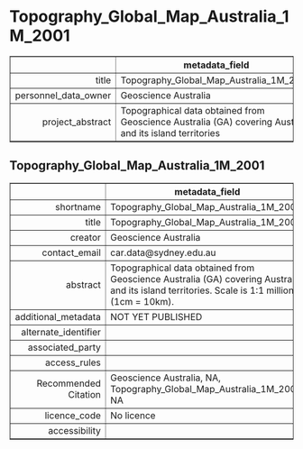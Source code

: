Topography_Global_Map_Australia_1M_2001
===
<!-- html table generated in R 3.6.0 by xtable 1.8-4 package -->
<!-- Fri May 22 19:17:00 2020 -->
<table border=1>
<tr> <th>  </th> <th> metadata_field </th>  </tr>
  <tr> <td align="right"> title </td> <td> Topography_Global_Map_Australia_1M_2001 </td> </tr>
  <tr> <td align="right"> personnel_data_owner </td> <td> Geoscience Australia </td> </tr>
  <tr> <td align="right"> project_abstract </td> <td> Topographical data obtained from Geoscience Australia (GA) covering Australia and its island territories </td> </tr>
   </table>



Topography_Global_Map_Australia_1M_2001
---
<!-- html table generated in R 3.6.0 by xtable 1.8-4 package -->
<!-- Fri May 22 19:17:00 2020 -->
<table border=1>
<tr> <th>  </th> <th> metadata_field </th>  </tr>
  <tr> <td align="right"> shortname </td> <td> Topography_Global_Map_Australia_1M_2001 </td> </tr>
  <tr> <td align="right"> title </td> <td> Topography_Global_Map_Australia_1M_2001 </td> </tr>
  <tr> <td align="right"> creator </td> <td> Geoscience Australia </td> </tr>
  <tr> <td align="right"> contact_email </td> <td> car.data@sydney.edu.au </td> </tr>
  <tr> <td align="right"> abstract </td> <td> Topographical data obtained from Geoscience Australia (GA) covering Australia and its island territories. Scale is 1:1 million (1cm = 10km). </td> </tr>
  <tr> <td align="right"> additional_metadata </td> <td> NOT YET PUBLISHED </td> </tr>
  <tr> <td align="right"> alternate_identifier </td> <td>  </td> </tr>
  <tr> <td align="right"> associated_party </td> <td>  </td> </tr>
  <tr> <td align="right"> access_rules </td> <td>  </td> </tr>
  <tr> <td align="right"> Recommended Citation </td> <td> Geoscience Australia, NA, Topography_Global_Map_Australia_1M_2001, NA </td> </tr>
  <tr> <td align="right"> licence_code </td> <td> No licence </td> </tr>
  <tr> <td align="right"> accessibility </td> <td>  </td> </tr>
   </table>



